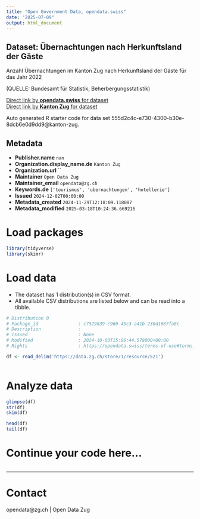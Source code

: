 ```yaml
---
title: "Open Government Data, opendata.swiss"
date: "2025-07-09"
output: html_document
---
```


## Dataset: Übernachtungen nach Herkunftsland der Gäste

Anzahl Übernachtungen im Kanton Zug nach Herkunftsland der Gäste für das Jahr 2022

(QUELLE: Bundesamt für Statistik, Beherbergungsstatistik)

[Direct link by **opendata.swiss** for dataset](https://opendata.swiss/de/dataset/ubernachtungen-nach-herkunftsland-der-gaste)<br>
[Direct link by **Kanton Zug** for dataset](https://www.zg.ch/behoerden/gesundheitsdirektion/statistikfachstelle/themen/10-tourismus)

Auto generated R starter code for data set 555d2c4c-e730-4300-b30e-8dcb6e0d9dd9@kanton-zug.

## Metadata

- **Publisher.name** `nan`
- **Organization.display_name.de** `Kanton Zug`
- **Organization.url** ``
- **Maintainer** `Open Data Zug`
- **Maintainer_email** `opendata@zg.ch`
- **Keywords.de** `['tourismus', 'ubernachtungen', 'hotellerie']`
- **Issued** `2024-12-02T00:00:00`
- **Metadata_created** `2024-11-29T12:18:09.118087`
- **Metadata_modified** `2025-03-18T10:24:36.669216`


# Load packages

```r

library(tidyverse)
library(skimr)

```

# Load data

-   The dataset has 1 distribution(s) in CSV format.
-   All available CSV distributions are listed below and can be read into a tibble.

```r

# Distribution 0
# Package_id               : c7529839-c960-45c3-a41b-230d1087fa8c
# Description              : 
# Issued                   : None
# Modified                 : 2024-10-03T15:06:44.578000+00:00
# Rights                   : https://opendata.swiss/terms-of-use#terms_open

df <- read_delim('https://data.zg.ch/store/1/resource/521')



```

# Analyze data

```r

glimpse(df)
str(df)
skim(df)

head(df)
tail(df)

```

# Continue your code here...

```r

```

------------------------------------------------------------------------

# Contact

opendata@zg.ch | Open Data Zug
